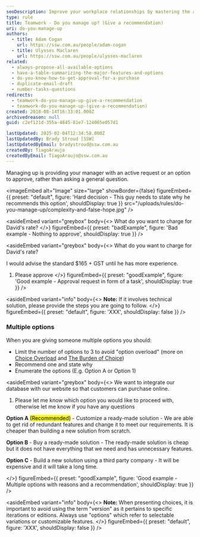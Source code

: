 ```yaml
---
seoDescription: Improve your workplace relationships by mastering the art of managing up with clear communication and thoughtful recommendations.
type: rule
title: Teamwork - Do you manage up? (Give a recommendation)
uri: do-you-manage-up
authors:
  - title: Adam Cogan
    url: https://ssw.com.au/people/adam-cogan
  - title: Ulysses Maclaren
    url: https://ssw.com.au/people/ulysses-maclaren
related:
  - always-propose-all-available-options
  - have-a-table-summarizing-the-major-features-and-options
  - do-you-know-how-to-get-approval-for-a-purchase
  - duplicate-email-draft
  - number-tasks-questions
redirects:
  - teamwork-do-you-manage-up-give-a-recommendation
  - teamwork-do-you-manage-up-(give-a-recommendation)
created: 2018-08-14T16:33:01.000Z
archivedreason: null
guid: c2ef121d-355a-4845-81e7-124065e057d1

lastUpdated: 2025-02-04T12:34:58.000Z
lastUpdatedBy: Brady Stroud [SSW]
lastUpdatedByEmail: bradystroud@ssw.com.au
createdBy: TiagoAraujo
createdByEmail: TiagoAraujo@ssw.com.au
---
```


Managing up is providing your manager with an active request or an option to approve, rather than asking a general question.

<imageEmbed
  alt="Image"
  size="large"
  showBorder={false}
  figureEmbed={{
    preset: "default",
    figure: 'Hard decision - This guy needs to state why he recommends this option',
    shouldDisplay: true
  }}
  src="/uploads/rules/do-you-manage-up/complexity-and-false-hope.jpg"
/>

<asideEmbed
  variant="greybox"
  body={<>
    What do you want to charge for David's rate?
  </>}
  figureEmbed={{
    preset: "badExample",
    figure: 'Bad example - Nothing to approve',
    shouldDisplay: true
  }}
/>

<asideEmbed
  variant="greybox"
  body={<>
    What do you want to charge for David's rate?

I would advise the standard $165 + GST until he has more experience.

1. Please approve
  </>}
  figureEmbed={{
    preset: "goodExample",
    figure: 'Good example - Approval request in form of a task',
    shouldDisplay: true
  }}
/>

<asideEmbed
  variant="info"
  body={<>
    **Note:** If it involves technical solution, please provide the steps you are going to follow.
  </>}
  figureEmbed={{
    preset: "default",
    figure: 'XXX',
    shouldDisplay: false
  }}
/>

### Multiple options

When you are giving someone multiple options you should:

* Limit the number of options to 3 to avoid "option overload" (more on [Choice Overload](https://www.behavioraleconomics.com/resources/mini-encyclopedia-of-be/choice-overload/) and [The Burden of Choice](https://www.psychologytoday.com/au/blog/more-tech-support/201011/the-burden-choice))
* Recommend one and state why
* Enumerate the options (E.g. Option A or Option 1)

<asideEmbed
  variant="greybox"
  body={<>
    We want to integrate our database with our website so that customers can purchase online.

1. Please let me know which option you would like to proceed with, otherwise let me know if you have any questions

 **Option A** <mark>(Recommended)</mark> -  Customize a ready-made solution - We are able to get rid of redundant features and change it to meet our requirements. It is cheaper than building a new solution from scratch.

 **Option B** - Buy a ready-made solution - The ready-made solution is cheap but it does not have everything that we need and has unnecessary features.

 **Option C** - Build a new solution using a third party company - It will be expensive and it will take a long time.

  </>}
  figureEmbed={{
    preset: "goodExample",
    figure: 'Good example - Multiple options with reasons and a recommendation',
    shouldDisplay: true
  }}
/>

<asideEmbed
  variant="info"
  body={<>
    **Note:** When presenting choices, it is important to avoid using the term "version" as it pertains to specific iterations or editions. Always use "options" which refer to selectable variations or customizable features.
  </>}
  figureEmbed={{
    preset: "default",
    figure: 'XXX',
    shouldDisplay: false
  }}
/>
